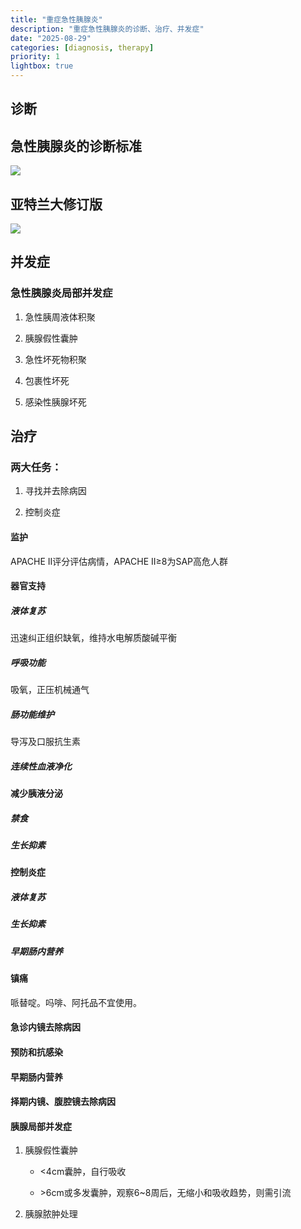 ```yaml
---
title: "重症急性胰腺炎"
description: "重症急性胰腺炎的诊断、治疗、并发症"
date: "2025-08-29"
categories: [diagnosis, therapy]
priority: 1
lightbox: true
---
```


## 诊断

::: {.callout-caution appearance="simple"}
## 急性胰腺炎的诊断标准

![](images/paste-1.png)
:::

::: {.callout-tip appearance="simple"}
## 亚特兰大修订版

![](images/paste-2.png)
:::

## 并发症

### 急性胰腺炎局部并发症

1.  急性胰周液体积聚

2.  胰腺假性囊肿

3.  急性坏死物积聚

4.  包裹性坏死

5.  感染性胰腺坏死

## 治疗

### 两大任务：

1.  寻找并去除病因

2.  控制炎症

#### 监护

APACHE II评分评估病情，APACHE II≥8为SAP高危人群

#### 器官支持

##### 液体复苏

迅速纠正组织缺氧，维持水电解质酸碱平衡

##### 呼吸功能

吸氧，正压机械通气

##### 肠功能维护

导泻及口服抗生素

##### 连续性血液净化

#### 减少胰液分泌

##### 禁食

##### 生长抑素

#### 控制炎症

##### 液体复苏

##### 生长抑素

##### 早期肠内营养

#### 镇痛

哌替啶。吗啡、阿托品不宜使用。

#### 急诊内镜去除病因

#### 预防和抗感染

#### 早期肠内营养

#### 择期内镜、腹腔镜去除病因

#### 胰腺局部并发症

1.  胰腺假性囊肿

    -   \<4cm囊肿，自行吸收\

    -   \>6cm或多发囊肿，观察6\~8周后，无缩小和吸收趋势，则需引流\

2.  胰腺脓肿处理